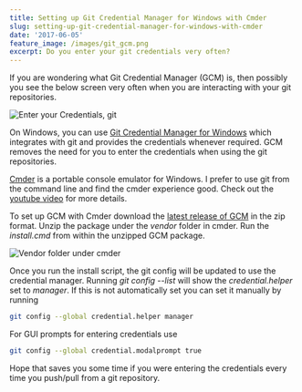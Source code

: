 ```yaml
---
title: Setting up Git Credential Manager for Windows with Cmder
slug: setting-up-git-credential-manager-for-windows-with-cmder
date: '2017-06-05'
feature_image: /images/git_gcm.png
excerpt: Do you enter your git credentials very often?
---
```

If you are wondering what Git Credential Manager (GCM) is, then possibly you see the below screen very often when you are interacting with your git repositories.

![Enter your Credentials, git](/images/git_gcm.png)

On Windows, you can use [Git Credential Manager for Windows](https://github.com/Microsoft/Git-Credential-Manager-for-Windows) which integrates with git and provides the credentials whenever required. GCM removes the need for you to enter the credentials when using the git repositories.

[Cmder](/blog/cmder-portable-console-emulator-for-windows/) is a portable console emulator for Windows. I prefer to use git from the command line and find the cmder experience good. Check out the [youtube video](https://www.youtube.com/watch?v=fpxx8hlNTzc) for more details.

To set up GCM with Cmder download the [latest release of GCM](https://github.com/Microsoft/Git-Credential-Manager-for-Windows/releases) in the zip format. Unzip the package under the _vendor_ folder in cmder. Run the _install.cmd_ from within the unzipped GCM package.

![Vendor folder under cmder](/images/git_gcm_location.png)

Once you run the install script, the git config will be updated to use the credential manager. Running _git config --list_ will show the _credential.helper_ set to _manager_. If this is not automatically set you can set it manually by running

```bash
git config --global credential.helper manager

```

For GUI prompts for entering credentials use

```bash
git config --global credential.modalprompt true

```

Hope that saves you some time if you were entering the credentials every time you push/pull from a git repository.
